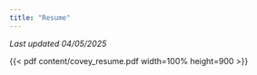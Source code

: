 ```yaml
---
title: "Resume"
---
```


_Last updated 04/05/2025_

{{< pdf content/covey_resume.pdf width=100% height=900 >}}